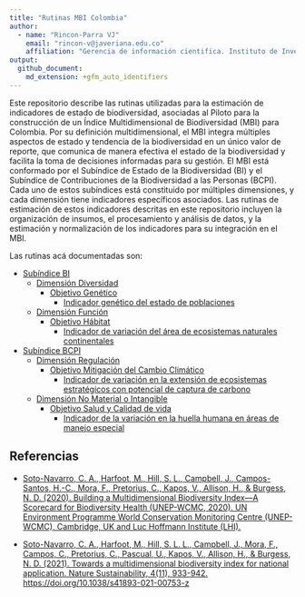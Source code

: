 ```yaml
---
title: "Rutinas MBI Colombia"
author: 
  - name: "Rincon-Parra VJ"
    email: "rincon-v@javeriana.edu.co"
    affiliation: "Gerencia de información cientifica. Instituto de Investigación de Recursos Biológicos Alexander von Humboldt - IAvH"
output: 
  github_document:
    md_extension: +gfm_auto_identifiers
---
```

Este repositorio describe las rutinas utilizadas para la estimación de indicadores de estado de biodiversidad, asociadas al Piloto para la construcción de un Índice Multidimensional de Biodiversidad (MBI) para Colombia. Por su definición multidimensional, el MBI integra múltiples aspectos de estado y tendencia de la biodiversidad en un único valor de reporte, que comunica de manera efectiva el estado de la biodiversidad y facilita la toma de decisiones informadas para su gestión.
El MBI está conformado por el Subíndice de Estado de la Biodiversidad (BI) y el Subíndice de Contribuciones de la Biodiversidad a las Personas (BCPI). Cada uno de estos subíndices está constituido por múltiples dimensiones, y cada dimensión tiene indicadores específicos asociados.
Las rutinas de estimación de estos indicadores descritas en este repositorio incluyen la organización de insumos, el procesamiento y análisis de datos, y la estimación y normalización de los indicadores para su integración en el MBI.

Las rutinas acá documentadas son:

*	[Subíndice BI](./MBI/BI_subindex)
    *	[Dimensión Diversidad](./MBI/BI_subindex/Dimension_Diversity)
        * [Objetivo Genético](./MBI/BI_subindex/Dimension_Diversity/Objective_Genetic)
            * [Indicador genético del estado de poblaciones](./MBI/BI_subindex/Dimension_Diversity/Objective_Genetic/GeneticStatePopulations)
    *	[Dimensión Función](./MBI/BI_subindex/Dimension_Function)
        * [Objetivo Hábitat ](./MBI/BI_subindex/Dimension_Function/Objective_Habitat)
            * [Indicador de variación del área de ecosistemas naturales continentales](./MBI/BI_subindex/Dimension_Function/Objective_Habitat/VariationNaturalEcosystemsArea)
* [Subíndice BCPI](./MBI/BCPI_subindex)
    *	[Dimensión Regulación](./MBI/BCPI_subindex/Dimension_Regulation)
        *	[Objetivo Mitigación del Cambio Climático](./MBI/BCPI_subindex/Dimension_Regulation/Objective_ClimateChangeMitigation)
            *	[Indicador de variación en la extensión de ecosistemas estratégicos con potencial de captura de carbono](./MBI/BCPI_subindex/Dimension_Regulation/Objective_ClimateChangeMitigation/VariationStrategicEcosystemsCarbonCapture)
    *	[Dimensión No Material o Intangible](./MBI/BCPI_subindex/Dimension_NonMaterialIntangible)
        * [Objetivo Salud y Calidad de vida](./MBI/BCPI_subindex/Dimension_NonMaterialIntangible/Objective_HealthQualityLife)
            * [Indicador de la variación en la huella humana en áreas de manejo especial](./MBI/BCPI_subindex/Dimension_NonMaterialIntangible/Objective_HealthQualityLife
/VariationHumanFootprintSpecialAreas)

## Referencias
* [Soto-Navarro, C. A., Harfoot, M., Hill, S. L., Campbell, J., Campos-Santos, H.-C., Mora, F., Pretorius, C., Kapos, V., Allison, H., & Burgess, N. D. (2020). Building a Multidimensional Biodiversity Index—A Scorecard for Biodiversity Health (UNEP-WCMC, 2020). UN Environment Programme World Conservation Monitoring Centre (UNEP-WCMC), Cambridge, UK and Luc Hoffmann Institute (LHI).](https://wedocs.unep.org/bitstream/handle/20.500.11822/38023/biodiversity_index.pdf?sequence=3&isAllowed=y)

* [Soto-Navarro, C. A., Harfoot, M., Hill, S. L. L., Campbell, J., Mora, F., Campos, C., Pretorius, C., Pascual, U., Kapos, V., Allison, H., & Burgess, N. D. (2021). Towards a multidimensional biodiversity index for national application. Nature Sustainability, 4(11), 933-942. https://doi.org/10.1038/s41893-021-00753-z](https://www.nature.com/articles/s41893-021-00753-z)

